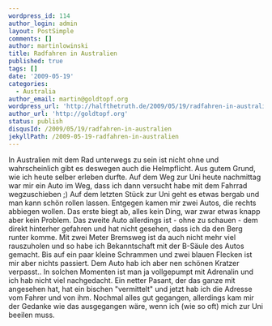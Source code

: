 ```yaml
---
wordpress_id: 114
author_login: admin
layout: PostSimple
comments: []
author: martinlowinski
title: Radfahren in Australien
published: true
tags: []
date: '2009-05-19'
categories:
  - Australia
author_email: martin@goldtopf.org
wordpress_url: 'http://halfthetruth.de/2009/05/19/radfahren-in-australien/'
author_url: 'http://goldtopf.org'
status: publish
disqusId: /2009/05/19/radfahren-in-australien
jekyllPath: /2009-05-19-radfahren-in-australien
---
```


In Australien mit dem Rad unterwegs zu sein ist nicht ohne und wahrscheinlich gibt es deswegen auch die Helmpflicht. Aus gutem Grund, wie ich heute selber erleben durfte. Auf dem Weg zur Uni heute nachmittag war mir ein Auto im Weg, dass ich dann versucht habe mit dem Fahrrad wegzuschieben ;)
Auf dem letzten St&uuml;ck zur Uni geht es etwas bergab und man kann sch&ouml;n rollen lassen. Entgegen kamen mir zwei Autos, die rechts abbiegen wollen. Das erste biegt ab, alles kein Ding, war zwar etwas knapp aber kein Problem. Das zweite Auto allerdings ist - ohne zu schauen - dem direkt hinterher gefahren und hat nicht gesehen, dass ich da den Berg runter komme. Mit zwei Meter Bremsweg ist da auch nicht mehr viel rauszuholen und so habe ich Bekanntschaft mit der B-S&auml;ule des Autos gemacht. Bis auf ein paar kleine Schrammen und zwei blauen Flecken ist mir aber nichts passiert. Dem Auto hab ich aber nen sch&ouml;nen Kratzer verpasst..
In solchen Momenten ist man ja vollgepumpt mit Adrenalin und ich hab nicht viel nachgedacht. Ein netter Pasant, der das ganze mit angesehen hat, hat ein bischen "vermittelt" und jetzt hab ich die Adresse vom Fahrer und von ihm.
Nochmal alles gut gegangen, allerdings kam mir der Gedanke wie das ausgegangen w&auml;re, wenn ich (wie so oft) mich zur Uni beeilen muss.
